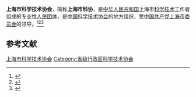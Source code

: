 {{Infobox PRCG
|机构名称 = 上海市科学技术协会
|color    = #014099
|标志1    =
|届数     = 
|任期始   = 
|任期终   =
|职位1    = 主席
|人员1    =
|职位2    = 副主席
|人员2    =
|人数2    =
|职位3    =
|人员3    =
|组织法规 = 中国科学技术协会章程
|上级机构 = [[中国科学技术协会|中国科学技术协会]]
|机构类型 = [[人民团体|人民团体]]
|行政级别 = 正厅级
|中共上级 = [[中国共产党上海市委员会|中国共产党上海市委员会]]
|中共本级 = 中国共产党上海市科学技术协会党组
|场所1    = 
|地址1    = 
|时期1    =
|机构1    =
|官网1    =
}}
'''上海市科学技术协会'''，简称'''上海市科协'''，是[[中华人民共和国|中华人民共和国]]上海市[[科学技术|科学技术]]工作者组成的专业性[[人民团体|人民团体]]，是[[中国科学技术协会|中国科学技术协会]]的地方组织，受[[中国共产党上海市委员会|中国共产党上海市委员会]]的领导。<ref>{{Cite book|title=上海大辞典 • 中册|author=王荣华主编|publisher=上海辞书出版社|year=2013|isbn=|location=上海|pages=}}</ref><ref>{{Cite book|title=中华人民共和国资料手册|author=蒋建华等主编|publisher=社会科学文献出版社|year=1999|isbn=|location=北京|pages=}}</ref><ref>{{Cite web|title=中国科学技术协会章程|url=http://www.cast.org.cn/col/col13/index.html|accessdate=2020-08-24|work=中国科学技术协会|archiveurl=https://web.archive.org/web/20181230171938/http://www.cast.org.cn/col/col13/index.html|archivedate=2018-12-30|dead-url=yes}}</ref>

== 参考文献 ==
{{reflist}}

{{中华人民共和国各省级行政区|科学技术协会}}

{{Authority control}}
[[Category:上海市科学技术协会|]]
[[Category:省级行政区科学技术协会|Category:省级行政区科学技术协会]]